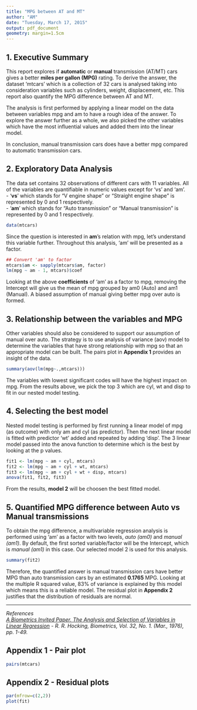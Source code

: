 ```yaml
---
title: "MPG between AT and MT"
author: "AM"
date: "Tuesday, March 17, 2015"
output: pdf_document
geometry: margin=1.5cm
---
```

## 1. Executive Summary  
  
This report explores if **automatic** or **manual** transmission (AT/MT) cars gives a better **miles per gallon (MPG)** rating. To derive the answer, the dataset 'mtcars' which is a collection of 32 cars is analysed taking into consideration variables such as cylinders, weight, displacement, etc. This report also quantify the MPG difference between AT and MT.  
  
The analysis is first performed by applying a linear model on the data between variables mpg and am to have a rough idea of the answer. To explore the answer further as a whole, we also picked the other variables which have the most influential values and added them into the linear model.
  
In conclusion, manual transmission cars does have a better mpg compared to automatic transmission cars.  
  
## 2. Exploratory Data Analysis  
  
The data set contains 32 observations of different cars with 11 variables. All of the variables are quantifiable in numeric values except for 'vs' and 'am'.  
- '**vs**' which stands for "V engine shape" or "Straight engine shape" is represented by 0 and 1 respectively.  
- '**am**' which stands for "Auto transmission" or "Manual transmission" is represented by 0 and 1 respectively.  
``` r
data(mtcars)
```
Since the question is interested in **am**'s relation with mpg, let's understand this variable further. Throughout this analysis, 'am' will be presented as a factor.  
``` r
## Convert 'am' to factor
mtcars$am <- sapply(mtcars$am, factor)
lm(mpg ~ am - 1, mtcars)$coef
```
Looking at the above **coefficients** of 'am' as a factor to mpg, removing the Intercept will give us the mean of mpg grouped by am0 (Auto) and am1 (Manual). A biased assumption of manual giving better mpg over auto is formed.  

## 3. Relationship between the variables and MPG  
  
Other variables should also be considered to support our assumption of manual over auto. The strategy is to use analysis of variance (aov) model to determine the variables that have strong relationship with mpg so that an appropriate model can be built. The pairs plot in **Appendix 1** provides an insight of the data.  
``` r
summary(aov(lm(mpg~.,mtcars)))
```
  
The variables with lowest significant codes will have the highest impact on mpg. From the results above, we pick the top 3 which are cyl, wt and disp to fit in our nested model testing.  
  
## 4. Selecting the best model  

Nested model testing is performed by first running a linear model of mpg (as outcome) with only am and cyl (as predictor). Then the next linear model is fitted with predictor 'wt' added and repeated by adding 'disp'. The 3 linear model passed into the anova function to determine which is the best by looking at the p values.
``` r
fit1 <- lm(mpg ~ am + cyl, mtcars)
fit2 <- lm(mpg ~ am + cyl + wt, mtcars)
fit3 <- lm(mpg ~ am + cyl + wt + disp, mtcars)
anova(fit1, fit2, fit3)
```
From the results, **model 2** will be choosen the best fitted model.  

## 5. Quantified MPG difference between Auto vs Manual transmissions  

To obtain the mpg difference, a multivariable regression analysis is performed using 'am' as a factor with two levels, *auto (am0)* and *manual (am1)*. By default, the first sorted variable/factor will be the Intercept, which is *manual (am1)* in this case. Our selected model 2 is used for this analysis.  
``` r
summary(fit2)
```
  
Therefore, the quantified answer is manual transmission cars have better MPG than auto transmission cars by an estimated **0.1765** MPG. Looking at the multiple R squared value, 83% of variance is explained by this model which means this is a reliable model. The residual plot in **Appendix 2** justifies that the distribution of residuals are normal.  

***  
*References*  
*[A Biometrics Invited Paper. The Analysis and Selection of Variables in Linear
Regression](http://citeseerx.ist.psu.edu/viewdoc/download;jsessionid=B982A74AD1129F64D03BB87CA0430804?doi=10.1.1.472.4742&rep=rep1&type=pdf) - R. R. Hocking, Biometrics, Vol. 32, No. 1. (Mar., 1976), pp. 1-49.*  

\pagebreak
  
## Appendix 1 - Pair plot  
  
``` r
pairs(mtcars)
```

## Appendix 2 - Residual plots  
``` r
par(mfrow=c(2,2))
plot(fit)
```